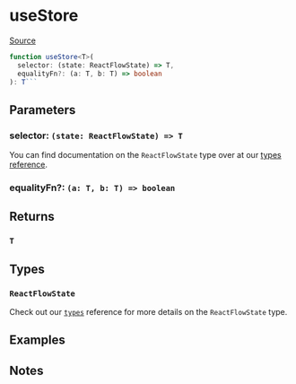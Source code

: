 # useStore

[Source](https://github.com/wbkd/react-flow/blob/6d9585c1a62bf549298c83ad5f2dcd6216a5b8eb/packages/core/src/hooks/useStore.ts)

````ts
function useStore<T>(
  selector: (state: ReactFlowState) => T,
  equalityFn?: (a: T, b: T) => boolean
): T```
````

## Parameters

### selector: `(state: ReactFlowState) => T`

You can find documentation on the `ReactFlowState` type over at our
[types reference](../types).

### equalityFn?: `(a: T, b: T) => boolean`

## Returns

### `T`

## Types

### `ReactFlowState`

Check out our [`types`](../types#reactflowstate) reference for more details on
the `ReactFlowState` type.

## Examples

## Notes

